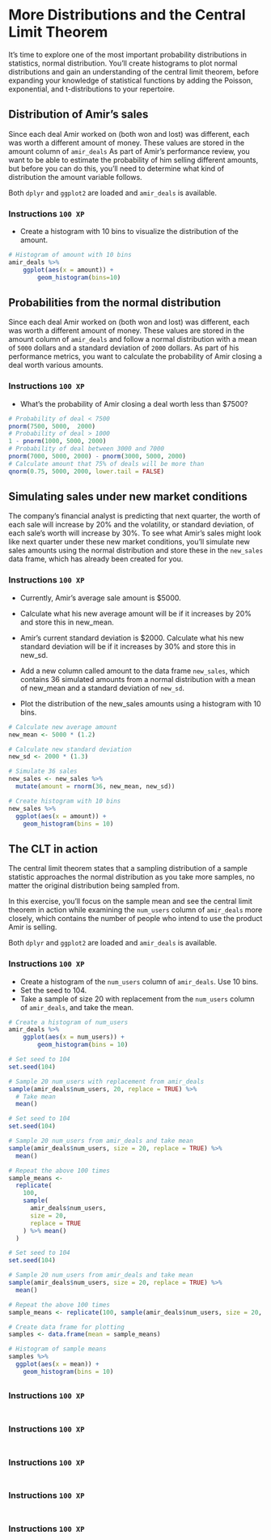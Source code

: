 # More Distributions and the Central Limit Theorem
It’s time to explore one of the most important probability distributions
in statistics, normal distribution. You’ll create histograms to plot normal
distributions and gain an understanding of the central limit theorem, before
expanding your knowledge of statistical functions by adding the Poisson, 
exponential, and t-distributions to your repertoire.

## Distribution of Amir's sales

Since each deal Amir worked on (both won and lost) was different,
each was worth a different amount of money. These values are stored in the 
amount column of `amir_deals` As part of Amir's performance review, you want to
be able to estimate the probability of him selling different amounts,
but before you can do this, you'll need to determine what kind of distribution
the amount variable follows.

Both `dplyr` and `ggplot2` are loaded and `amir_deals` is available.

### Instructions `100 XP`

- Create a histogram with 10 bins to visualize the distribution of the amount.

```.r
# Histogram of amount with 10 bins
amir_deals %>%
    ggplot(aes(x = amount)) +
        geom_histogram(bins=10)

```

## Probabilities from the normal distribution

Since each deal Amir worked on (both won and lost)
was different, each was worth a different amount 
of money. These values are stored in the amount
column of `amir_deals` and follow a normal 
distribution with a mean of `5000` dollars and a 
standard deviation of `2000` dollars. As part of 
his performance metrics, you want to calculate the 
probability of Amir closing a deal worth various 
amounts.

### Instructions `100 XP`
- What's the probability of Amir closing a deal worth less than $7500?

```.r
# Probability of deal < 7500
pnorm(7500, 5000,  2000)
# Probability of deal > 1000
1 - pnorm(1000, 5000, 2000)
# Probability of deal between 3000 and 7000
pnorm(7000, 5000, 2000) - pnorm(3000, 5000, 2000)
# Calculate amount that 75% of deals will be more than
qnorm(0.75, 5000, 2000, lower.tail = FALSE)
```
## Simulating sales under new market conditions

The company's financial analyst is predicting that 
next quarter, the worth of each sale will increase 
by 20% and the volatility, or standard deviation, 
of each sale's worth will increase by 30%. To see 
what Amir's sales might look like next quarter 
under these new market conditions, you'll simulate 
new sales amounts using the normal distribution 
and store these in the `new_sales` data frame, 
which has already been created for you.

### Instructions `100 XP`

- Currently, Amir's average sale amount is $5000. 

- Calculate what his new average amount will be if 
it increases by 20% and store this in new_mean.

- Amir's current standard deviation is $2000. 
Calculate what his new standard deviation will be 
if it increases by 30% and store this in new_sd.

- Add a new column called amount to the data frame 
`new_sales`, which contains 36 simulated amounts 
from a normal distribution with a mean of new_mean 
and a standard deviation of `new_sd`.

- Plot the distribution of the new_sales amounts 
using a histogram with 10 bins.

```.r
# Calculate new average amount
new_mean <- 5000 * (1.2)

# Calculate new standard deviation
new_sd <- 2000 * (1.3)

# Simulate 36 sales
new_sales <- new_sales %>% 
  mutate(amount = rnorm(36, new_mean, new_sd))

# Create histogram with 10 bins
new_sales %>%
  ggplot(aes(x = amount)) + 
    geom_histogram(bins = 10)
```
## The CLT in action

The central limit theorem states that a sampling distribution of a 
sample statistic approaches the normal distribution as you take more samples,
no matter the original distribution being sampled from.

In this exercise, you'll focus on the sample mean and see the central 
limit theorem in action while examining the `num_users` column of 
`amir_deals` more closely, which contains the number of people who intend
to use the product Amir is selling.

Both `dplyr` and `ggplot2` are loaded and `amir_deals` is available.

### Instructions `100 XP`

- Create a histogram of the `num_users` column of `amir_deals`. Use 10 bins.
- Set the seed to 104.
- Take a sample of size 20 with replacement from the `num_users` column 
of `amir_deals`, and take the mean.

```.r
# Create a histogram of num_users
amir_deals %>%
    ggplot(aes(x = num_users)) +
        geom_histogram(bins = 10) 

# Set seed to 104
set.seed(104)

# Sample 20 num_users with replacement from amir_deals
sample(amir_deals$num_users, 20, replace = TRUE) %>%
  # Take mean
  mean()

# Set seed to 104
set.seed(104)

# Sample 20 num_users from amir_deals and take mean
sample(amir_deals$num_users, size = 20, replace = TRUE) %>%
  mean()

# Repeat the above 100 times
sample_means <- 
  replicate(
    100,
    sample(
      amir_deals$num_users,
      size = 20,
      replace = TRUE
    ) %>% mean()
  )

# Set seed to 104
set.seed(104)

# Sample 20 num_users from amir_deals and take mean
sample(amir_deals$num_users, size = 20, replace = TRUE) %>%
  mean()

# Repeat the above 100 times
sample_means <- replicate(100, sample(amir_deals$num_users, size = 20, replace = TRUE) %>% mean())

# Create data frame for plotting
samples <- data.frame(mean = sample_means)

# Histogram of sample means
samples %>%
  ggplot(aes(x = mean)) +
    geom_histogram(bins = 10)
```
## 

### Instructions `100 XP`

```.r

```
## 

### Instructions `100 XP`

```.r

```
## 

### Instructions `100 XP`

```.r

```
## 

### Instructions `100 XP`

```.r

```
## 

### Instructions `100 XP`

```.r

```
## 
